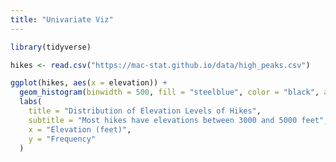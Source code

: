 ```yaml
---
title: "Univariate Viz"
---
```


```r
library(tidyverse)
```

```r
hikes <- read.csv("https://mac-stat.github.io/data/high_peaks.csv")
```

```r
ggplot(hikes, aes(x = elevation)) +
  geom_histogram(binwidth = 500, fill = "steelblue", color = "black", alpha = 0.8) +
  labs(
    title = "Distribution of Elevation Levels of Hikes",
    subtitle = "Most hikes have elevations between 3000 and 5000 feet",
    x = "Elevation (feet)",
    y = "Frequency"
  ) 
```

